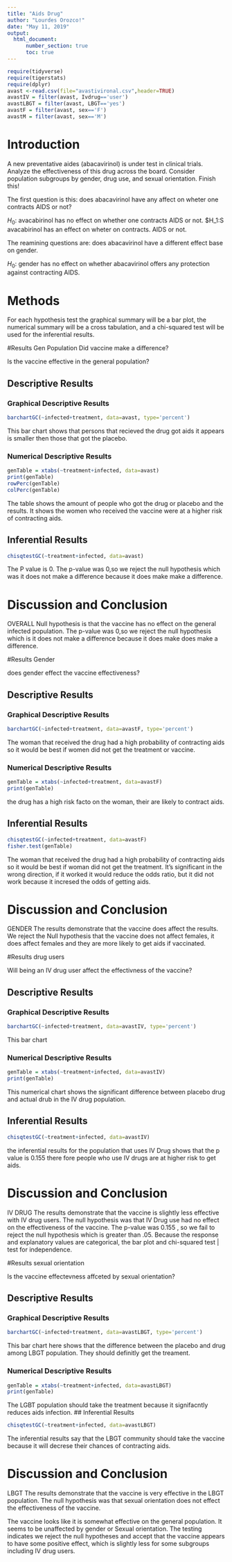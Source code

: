 ---
title: "Aids Drug"
author: "Lourdes Orozco!"
date: "May 11, 2019"
output: 
  html_document:
      number_section: true
      toc: true
---

```{r include=FALSE,echo=FALSE}
require(tidyverse)
require(tigerstats)
require(dplyr)
avast <-read.csv(file="avastivironal.csv",header=TRUE)
avastIV = filter(avast, Ivdrug=='user')
avastLBGT = filter(avast, LBGT=='yes')
avastF = filter(avast, sex=='F')
avastM = filter(avast, sex=='M')
```

# Introduction

<!--In this section you explain what you are trying to show.  Where did the data come from?  What is the research or other question you are trying to answer?.  If you skimp in this section expect to be marked down in your grade. Paint a picture of the project a couple of paragraphs is expected!-->

A new  preventative aides (abacavirinol) is under test in clinical trials. Analyze the effectiveness of this drug across the board. Consider population subgroups by gender, drug use, and sexual orientation. Finish this!

The first question is this: does abacavirinol have any affect on wheter one contracts AIDS or not?

$H_0:$ avacabirinol has no effect on whether one contracts AIDS or not.
$H_1:S avacabirinol has an effect on wheter on contracts. AIDS or not.

The reamining questions are: does abacavirinol have a different effect base on gender.

$H_0:$ gender has no effect on whether abacavirinol offers any protection against contracting AIDS.

# Methods

<!--Decide on your methods:  use "variable analysis" or other appropriate descriptors.  Make sure to choose at least one graphical method and at least one numerical method. Discuss what data manipulations may be needed for example subsetting or other binning procedures and what sort of graphical displays and inferential tools will be used!-->

For each hypothesis test the graphical summary will be a bar plot, the numerical summary will be a cross tabulation, and a chi-squared test will be used for the inferential results. 

#Results Gen Population Did vaccine make a difference?

<!--Divide this section into two sub-sections:  One for your descriptive  results and one for your inferential results.!-->

Is the vaccine effective in the general population?

## Descriptive Results

### Graphical Descriptive Results

<!--Graphical results here.  Make sure to show your code.  Provide appropriate labels for axes, giving units if possible, and provide a good title for the graph, too.  Use the graphical results to describe the patterns if any that exist in the data as focused toward the research question. Bottom line is to explain the features of the graph that are relevant to conforming or departing to what is expected by your null hypothesis !-->
```{r}
barchartGC(~infected+treatment, data=avast, type='percent')
```
  
  This bar chart shows that persons that recieved the drug got aids it appears is smaller then those that got the placebo.

### Numerical Descriptive Results

<!--Numerical results go here. Use the numerical results to describe the patterns if any that exist in the data as focused toward the research question!-->
```{r}
genTable = xtabs(~treatment+infected, data=avast)
print(genTable)
rowPerc(genTable)
colPerc(genTable)
```
  
  The table shows the amount of people who got the drug or placebo and the results. It shows the women who received the vaccine were at a higher risk of contracting aids.

## Inferential Results

<!--State hypothesis clearly.  Make sure your discussion of the inferential test covers all the aspects that the test output produces, such as test statistic, p-value etc.  Make a decision about the null hypothesis, explain the assumptions on which the selected test/procedure was based, and why the chosen procedure satisfys the assumptions and is appropriate to answer the research question!-->
```{r}
chisqtestGC(~treatment+infected, data=avast)
```
  
  The P value is 0.
The p-value was 0,so we reject the null hypothesis which was it does not make a difference because it does make make a difference.

# Discussion and Conclusion

<!--Discussion and conclusion here.  If you found a relationship be sure to consider whether the relationship occurs because one of the variavbles causes the other, or whether they perhasps are related for some other reason.  Watch the chapter 6 videos from the GeorgeTown videos collection.!--> 
OVERALL Null hypothesis is that the vaccine has no effect on the general infected population.
The p-value was 0,so we reject the null hypothesis which is it does not make a difference because it does make does make a difference.

#Results Gender

<!--Divide this section into two sub-sections:  One for your descriptive  results and one for your inferential results.!-->
does gender effect the vaccine effectiveness?


## Descriptive Results

### Graphical Descriptive Results

<!--Graphical results here.  Make sure to show your code.  Provide appropriate labels for axes, giving units if possible, and provide a good title for the graph, too.  Use the graphical results to describe the patterns if any that exist in the data as focused toward the research question. Bottom line is to explain the features of the graph that are relevant to conforming or departing to what is expected by your null hypothesis !-->
```{r}
barchartGC(~infected+treatment, data=avastF, type='percent')
```
  
   
The woman that received the drug had a high probability of contracting aids so it would be best if women did not get the treatment or vaccine.

### Numerical Descriptive Results

<!--Numerical results go here. Use the numerical results to describe the patterns if any that exist in the data as focused toward the research question!-->
```{r}
genTable = xtabs(~infected+treatment, data=avastF)
print(genTable)
```
  
  the drug has a high risk facto on the woman, their are likely to contract aids.

## Inferential Results

<!--State hypothesis clearly.  Make sure your discussion of the inferential test covers all the aspects that the test output produces, such as test statistic, p-value etc.  Make a decision about the null hypothesis, explain the assumptions on which the selected test/procedure was based, and why the chosen procedure satisfys the assumptions and is appropriate to answer the research question!-->
```{r}
chisqtestGC(~infected+treatment, data=avastF)
fisher.test(genTable)
```
  
  The woman that received the drug had a high probability of contracting aids so it would be best if woman did not get the treatment. It's significant in the wrong direction, if it worked it would reduce the odds ratio, but it did not work because it incresed the odds of getting aids.

# Discussion and Conclusion

<!--Discussion and conclusion here.  If you found a relationship be sure to consider whether the relationship occurs because one of the variavbles causes the other, or whether they perhasps are related for some other reason.  Watch the chapter 6 videos from the GeorgeTown videos collection.!--> 
  
  GENDER The results demonstrate that the vaccine does affect the results. We reject the Null hypothesis that the vaccine does not affect females, it does affect females and they are more likely to get aids if vaccinated.


#Results drug users

<!--Divide this section into two sub-sections:  One for your descriptive  results and one for your inferential results.!-->
Will being an IV drug user affect the effectivness of the vaccine?



## Descriptive Results

### Graphical Descriptive Results

<!--Graphical results here.  Make sure to show your code.  Provide appropriate labels for axes, giving units if possible, and provide a good title for the graph, too.  Use the graphical results to describe the patterns if any that exist in the data as focused toward the research question. Bottom line is to explain the features of the graph that are relevant to conforming or departing to what is expected by your null hypothesis !-->
```{r}
barchartGC(~infected+treatment, data=avastIV, type='percent')
```
This bar chart

### Numerical Descriptive Results

<!--Numerical results go here. Use the numerical results to describe the patterns if any that exist in the data as focused toward the research question!-->
```{r}
genTable = xtabs(~treatment+infected, data=avastIV)
print(genTable)
```
This numerical chart shows the significant difference between placebo drug and actual drub in the IV drug population. 

## Inferential Results

<!--State hypothesis clearly.  Make sure your discussion of the inferential test covers all the aspects that the test output produces, such as test statistic, p-value etc.  Make a decision about the null hypothesis, explain the assumptions on which the selected test/procedure was based, and why the chosen procedure satisfys the assumptions and is appropriate to answer the research question!-->
```{r}
chisqtestGC(~treatment+infected, data=avastIV)
```
the inferential results for the population that uses IV Drug shows that the p value is 0.155 there fore people who use IV drugs are at higher risk to get aids.

# Discussion and Conclusion

<!--Discussion and conclusion here.  If you found a relationship be sure to consider whether the relationship occurs because one of the variavbles causes the other, or whether they perhasps are related for some other reason.  Watch the chapter 6 videos from the GeorgeTown videos collection.!-->
IV DRUG The results demonstrate that the vaccine is slightly less effective with IV drug users.
The null hypothesis was that IV Drug use had no effect on the effectiveness of the vaccine.
The p-value was 0.155 , so we fail to reject the null hypothesis which is greater than .05. Because the response and explanatory values are categorical, the bar plot and chi-squared test | test for independence. 

#Results sexual orientation

<!--Divide this section into two sub-sections:  One for your descriptive  results and one for your inferential results.!-->

Is the vaccine effectevness affceted by sexual orientation?

## Descriptive Results

### Graphical Descriptive Results

<!--Graphical results here.  Make sure to show your code.  Provide appropriate labels for axes, giving units if possible, and provide a good title for the graph, too.  Use the graphical results to describe the patterns if any that exist in the data as focused toward the research question. Bottom line is to explain the features of the graph that are relevant to conforming or departing to what is expected by your null hypothesis !-->
```{r}
barchartGC(~infected+treatment, data=avastLBGT, type='percent')
```
  
  This bar chart here shows that the difference between the placebo and drug among LBGT population. They should definitly get the treament.

### Numerical Descriptive Results

<!--Numerical results go here. Use the numerical results to describe the patterns if any that exist in the data as focused toward the research question!-->
```{r}
genTable = xtabs(~treatment+infected, data=avastLBGT)
print(genTable)
```

The LGBT population should take the treatment because it signifacntly reduces aids infection.
## Inferential Results

<!--State hypothesis clearly.  Make sure your discussion of the inferential test covers all the aspects that the test output produces, such as test statistic, p-value etc.  Make a decision about the null hypothesis, explain the assumptions on which the selected test/procedure was based, and why the chosen procedure satisfys the assumptions and is appropriate to answer the research question!-->
```{r}
chisqtestGC(~treatment+infected, data=avastLBGT)
```
  
  The inferential results say that the LBGT community should take the vaccine because it will decrese their chances of contracting aids.


# Discussion and Conclusion

<!--Discussion and conclusion here.  If you found a relationship be sure to consider whether the relationship occurs because one of the variavbles causes the other, or whether they perhasps are related for some other reason.  Watch the chapter 6 videos from the GeorgeTown videos collection.!-->

LBGT The results demonstrate that the vaccine is very effective in the LBGT population.
The null hypothesis was that sexual orientation does not effect the effectiveness of the vaccine.




The vaccine looks like it is somewhat effective on the general population. It seems to be unaffected by gender or Sexual orientation. The testing indicates we reject the null hypotheses and accept that the vaccine appears to have some positive effect, which is slightly less for some subgroups including IV drug users.


